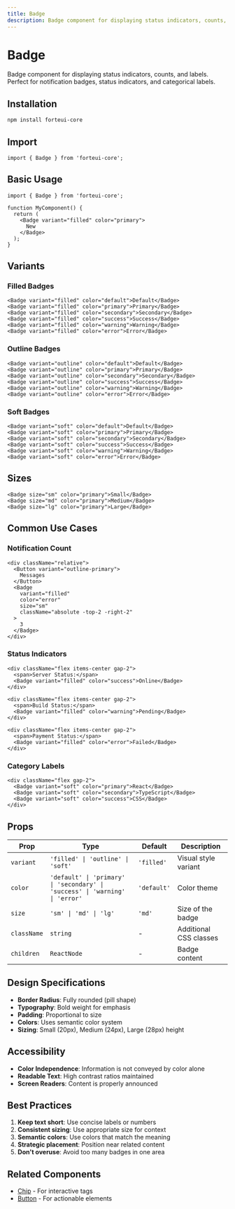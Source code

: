 ```yaml
---
title: Badge
description: Badge component for displaying status indicators, counts, and labels with multiple variants and colors.
---
```


# Badge

Badge component for displaying status indicators, counts, and labels. Perfect for notification badges, status indicators, and categorical labels.

## Installation

```bash
npm install forteui-core
```

## Import

```tsx
import { Badge } from 'forteui-core';
```

## Basic Usage

```tsx
import { Badge } from 'forteui-core';

function MyComponent() {
  return (
    <Badge variant="filled" color="primary">
      New
    </Badge>
  );
}
```

## Variants

### Filled Badges

```tsx
<Badge variant="filled" color="default">Default</Badge>
<Badge variant="filled" color="primary">Primary</Badge>
<Badge variant="filled" color="secondary">Secondary</Badge>
<Badge variant="filled" color="success">Success</Badge>
<Badge variant="filled" color="warning">Warning</Badge>
<Badge variant="filled" color="error">Error</Badge>
```

### Outline Badges

```tsx
<Badge variant="outline" color="default">Default</Badge>
<Badge variant="outline" color="primary">Primary</Badge>
<Badge variant="outline" color="secondary">Secondary</Badge>
<Badge variant="outline" color="success">Success</Badge>
<Badge variant="outline" color="warning">Warning</Badge>
<Badge variant="outline" color="error">Error</Badge>
```

### Soft Badges

```tsx
<Badge variant="soft" color="default">Default</Badge>
<Badge variant="soft" color="primary">Primary</Badge>
<Badge variant="soft" color="secondary">Secondary</Badge>
<Badge variant="soft" color="success">Success</Badge>
<Badge variant="soft" color="warning">Warning</Badge>
<Badge variant="soft" color="error">Error</Badge>
```

## Sizes

```tsx
<Badge size="sm" color="primary">Small</Badge>
<Badge size="md" color="primary">Medium</Badge>
<Badge size="lg" color="primary">Large</Badge>
```

## Common Use Cases

### Notification Count

```tsx
<div className="relative">
  <Button variant="outline-primary">
    Messages
  </Button>
  <Badge 
    variant="filled" 
    color="error" 
    size="sm"
    className="absolute -top-2 -right-2"
  >
    3
  </Badge>
</div>
```

### Status Indicators

```tsx
<div className="flex items-center gap-2">
  <span>Server Status:</span>
  <Badge variant="filled" color="success">Online</Badge>
</div>

<div className="flex items-center gap-2">
  <span>Build Status:</span>
  <Badge variant="filled" color="warning">Pending</Badge>
</div>

<div className="flex items-center gap-2">
  <span>Payment Status:</span>
  <Badge variant="filled" color="error">Failed</Badge>
</div>
```

### Category Labels

```tsx
<div className="flex gap-2">
  <Badge variant="soft" color="primary">React</Badge>
  <Badge variant="soft" color="secondary">TypeScript</Badge>
  <Badge variant="soft" color="success">CSS</Badge>
</div>
```

## Props

| Prop | Type | Default | Description |
|------|------|---------|-------------|
| `variant` | `'filled' \| 'outline' \| 'soft'` | `'filled'` | Visual style variant |
| `color` | `'default' \| 'primary' \| 'secondary' \| 'success' \| 'warning' \| 'error'` | `'default'` | Color theme |
| `size` | `'sm' \| 'md' \| 'lg'` | `'md'` | Size of the badge |
| `className` | `string` | - | Additional CSS classes |
| `children` | `ReactNode` | - | Badge content |

## Design Specifications

- **Border Radius**: Fully rounded (pill shape)
- **Typography**: Bold weight for emphasis
- **Padding**: Proportional to size
- **Colors**: Uses semantic color system
- **Sizing**: Small (20px), Medium (24px), Large (28px) height

## Accessibility

- **Color Independence**: Information is not conveyed by color alone
- **Readable Text**: High contrast ratios maintained
- **Screen Readers**: Content is properly announced

## Best Practices

1. **Keep text short**: Use concise labels or numbers
2. **Consistent sizing**: Use appropriate size for context
3. **Semantic colors**: Use colors that match the meaning
4. **Strategic placement**: Position near related content
5. **Don't overuse**: Avoid too many badges in one area

## Related Components

- [Chip](/docs/components/chip) - For interactive tags
- [Button](/docs/components/button) - For actionable elements 